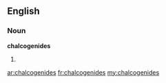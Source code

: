 ==English==

===Noun===
'''chalcogenides'''

# {{plural of|[[chalcogenide]]}}

[[ar:chalcogenides]]
[[fr:chalcogenides]]
[[my:chalcogenides]]